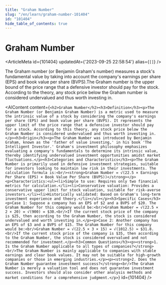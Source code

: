 ```yaml
---
title: "Graham Number"
slug: "/en/learn/graham-number-101404"
id: "101404"
hide_table_of_contents: true
---
```



# Graham Number

<ArticleMeta id={101404} updatedAt={'2023-09-25 22:58:54'} alias={`[]`} />
<div className='border-solid border-b border-t-0 my-4 border-[var(--ifm-color-gray-300)]' />

The Graham number (or Benjamin Graham's number) measures a stock's fundamental value by taking into account the company's earnings per share (EPS) and book value per share (BVPS).The Graham number is the upper bound of the price range that a defensive investor should pay for the stock. According to the theory, any stock price below the Graham number is considered undervalued and thus worth investing in.

<AIContent content={`<h2>Graham Number</h2><h3>Definition</h3><p>The Graham Number (or Benjamin Graham Number) is a metric used to measure the intrinsic value of a stock by considering the company's earnings per share (EPS) and book value per share (BVPS). It represents the upper limit of the price range that a defensive investor should pay for a stock. According to this theory, any stock price below the Graham Number is considered undervalued and thus worth investing in.</p><h3>Origin</h3><p>The Graham Number was introduced by Benjamin Graham, known as the 'father of value investing,' in his book 'The Intelligent Investor.' Graham's investment philosophy emphasizes evaluating a company's fundamentals to determine its intrinsic value, thereby identifying undervalued investment opportunities amidst market fluctuations.</p><h3>Categories and Characteristics</h3><p>The Graham Number is primarily used in defensive investment strategies, suitable for investors looking to maintain low risk in their investments. The calculation formula is:<br/><strong>Graham Number = √(22.5 × Earnings Per Share (EPS) × Book Value Per Share (BVPS))</strong></p><p>Characteristics:<ul><li>Simple to use: Requires only two financial metrics for calculation.</li><li>Conservative valuation: Provides a conservative upper limit for stock valuation, suitable for risk-averse investors.</li><li>Historically validated: Based on Graham's long-term investment experience and theory.</li></ul></p><h3>Specific Cases</h3><p>Case 1: Suppose a company has an EPS of $2 and a BVPS of $20. The Graham Number for this company would be:<br/>Graham Number = √(22.5 × 2 × 20) = √(900) = $30.<br/>If the current stock price of the company is $25, then according to the Graham Number, the stock is considered undervalued and worth investing in.</p><p>Case 2: Another company has an EPS of $3 and a BVPS of $15. The Graham Number for this company would be:<br/>Graham Number = √(22.5 × 3 × 15) = √(1012.5) ≈ $31.8.<br/>If the current stock price of the company is $35, then according to the Graham Number, the stock is considered overvalued and not recommended for investment.</p><h3>Common Questions</h3><p><strong>1. Is the Graham Number applicable to all types of companies?</strong><br/>The Graham Number is mainly applicable to companies with stable earnings and clear book values. It may not be suitable for high-growth companies or those in emerging industries.</p><p><strong>2. Does the Graham Number guarantee investment success?</strong><br/>The Graham Number is merely a valuation tool and does not guarantee investment success. Investors should also consider other analysis methods and market conditions for a comprehensive judgment.</p>`} id={101404} />

